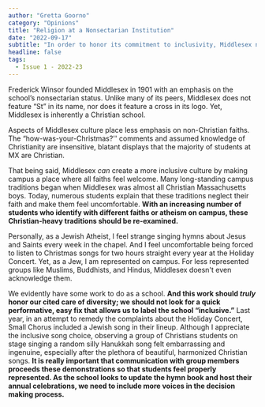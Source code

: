 ```yaml
---
author: "Gretta Goorno"
category: "Opinions"
title: "Religion at a Nonsectarian Institution"
date: "2022-09-17"
subtitle: "In order to honor its commitment to inclusivity, Middlesex needs to live up to its nonsectarian promise"
headline: false
tags:
  - Issue 1 - 2022-23
---
```


Frederick Winsor founded Middlesex in 1901 with an emphasis on the school’s nonsectarian status. Unlike many of its peers, Middlesex does not feature “St” in its name, nor does it feature a cross in its logo. Yet, Middlesex is inherently a Christian school.

Aspects of Middlesex culture place less emphasis on non-Christian faiths. The “how-was-your-Christmas?'' comments and assumed knowledge of Christianity are insensitive, blatant displays that the majority of students at MX are Christian.

That being said, Middlesex _can_ create a more inclusive culture by making campus a place where all faiths feel welcome. Many long-standing campus traditions began when Middlesex was almost all Christian Massachusetts boys. Today, numerous students explain that these traditions neglect their faith and make them feel uncomfortable. **With an increasing number of students who identify with different faiths or atheism on campus, these Christian-heavy traditions should be re-examined.**

Personally, as a Jewish Atheist, I feel strange singing hymns about Jesus and Saints every week in the chapel. And I feel uncomfortable being forced to listen to Christmas songs for two hours straight every year at the Holiday Concert. Yet, as a Jew, I am represented on campus. For less represented groups like Muslims, Buddhists, and Hindus, Middlesex doesn't even acknowledge them.

We evidently have some work to do as a school. **And this work should _truly_ honor our cited care of diversity; we should not look for a quick performative, easy fix that allows us to label the school “inclusive.”** Last year, in an attempt to remedy the complaints about the Holiday Concert, Small Chorus included a Jewish song in their lineup. Although I appreciate the inclusive song choice, observing a group of Christians students on stage singing a random silly Hanukkah song felt embarrassing and ingenuine, especially after the plethora of beautiful, harmonized Christian songs. **It is really important that communication with group members proceeds these demonstrations so that students feel properly represented. As the school looks to update the hymn book and host their annual celebrations, we need to include more voices in the decision making process.**

